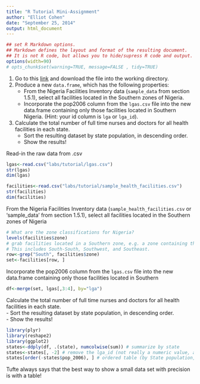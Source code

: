 ```yaml
---
title: "R Tutorial Mini-Assignment"
author: "Elliot Cohen"
date: "September 25, 2014"
output: html_document
---
```

```r
## set R Markdown options. 
## Markdown defines the layout and format of the resulting document. 
## It is not R code, but allows you to hide/supress R code and output.
options(width=90)
# opts_chunk$set(warning=TRUE, message=FALSE , tidy=TRUE)
```

1. Go to this [link](http://bit.ly/1fj3sjD) and download the file into the working directory.  
2. Produce a new `data.frame`, which has the following properties:
    + From the Nigeria Facilities Inventory data (`sample_data` from section 1.5.1), select all facilities located in the Southern zones of Nigeria.
    + Incorporate the pop2006 column from the `lgas.csv` file into the new data.frame containing only those facilities located in Southern Nigeria. (Hint: your id column is `lga` or `lga_id`).  
3. Calculate the total number of full time nurses and doctors for all health facilities in each state.
    + Sort the resulting dataset by state population, in descending order.
    + Show the results!  

Read-in the raw data from .csv
```r
lgas<-read.csv("labs/tutorial/lgas.csv")
str(lgas)
dim(lgas)

facilities<-read.csv("labs/tutorial/sample_health_facilities.csv")
str(facilities)
dim(facilities)
```

From the Nigeria Facilities Inventory data (`sample_health_facilities.csv` or 'sample_data' from section 1.5.1), select all facilities located in the Southern zones of Nigeria
```r
# What are the zone classifications for Nigeria?
levels(facilities$zone)
# grab facilities located in a Southern zone, e.g. a zone containing the regular expression "South". 
# This includes South-South, Southwest, and Southeast.
row<-grep("South", facilities$zone)
set<-facilities[row, ]
```

Incorporate the pop2006 column from the `lgas.csv` file into the new data.frame containing only those facilities located in Southern
```r
df<-merge(set, lgas[,3:4], by="lga")
```

Calculate the total number of full time nurses and doctors for all health facilities in each state.  
  - Sort the resulting dataset by state population, in descending order.  
  - Show the results! 
```r
library(plyr)
library(reshape2)
library(ggplot2)
states<-ddply(df, .(state), numcolwise(sum)) # summarize by state
states<-states[, -2] # remove the lga_id (not really a numeric value, and thus not additive). Should have been a factor or character string.
states[order(-states$pop_2006), ] # ordered table (by State population, decreasing)
```
Tufte always says that the best way to show a small data set with precision is with a table!